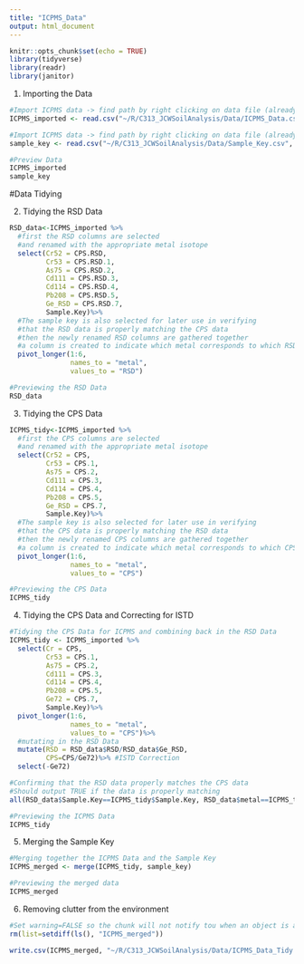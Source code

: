 ```yaml
---
title: "ICPMS_Data"
output: html_document
---
```


```r
knitr::opts_chunk$set(echo = TRUE)
library(tidyverse)
library(readr)
library(janitor)
```

1) Importing the Data
```r
#Import ICPMS data -> find path by right clicking on data file (already uploaded in R and selecting "import dataset")
ICPMS_imported <- read.csv("~/R/C313_JCWSoilAnalysis/Data/ICPMS_Data.csv", skip=1, na="N/A") 

#Import ICPMS data -> find path by right clicking on data file (already uploaded in R and selecting "import dataset")
sample_key <- read.csv("~/R/C313_JCWSoilAnalysis/Data/Sample_Key.csv", skip=0)

#Preview Data
ICPMS_imported
sample_key
```

#Data Tidying

2) Tidying the RSD Data
```r
RSD_data<-ICPMS_imported %>%
  #first the RSD columns are selected
  #and renamed with the appropriate metal isotope
  select(Cr52 = CPS.RSD,
         Cr53 = CPS.RSD.1,
         As75 = CPS.RSD.2,
         Cd111 = CPS.RSD.3,
         Cd114 = CPS.RSD.4,
         Pb208 = CPS.RSD.5,
         Ge_RSD = CPS.RSD.7,
         Sample.Key)%>%
  #The sample key is also selected for later use in verifying
  #that the RSD data is properly matching the CPS data
  #then the newly renamed RSD columns are gathered together
  #a column is created to indicate which metal corresponds to which RSD
  pivot_longer(1:6,
               names_to = "metal",
               values_to = "RSD")

#Previewing the RSD Data
RSD_data
```

3) Tidying the CPS Data
```r
ICPMS_tidy<-ICPMS_imported %>%
  #first the CPS columns are selected
  #and renamed with the appropriate metal isotope
  select(Cr52 = CPS,
         Cr53 = CPS.1,
         As75 = CPS.2,
         Cd111 = CPS.3,
         Cd114 = CPS.4,
         Pb208 = CPS.5,
         Ge_RSD = CPS.7,
         Sample.Key)%>%
  #The sample key is also selected for later use in verifying
  #that the CPS data is properly matching the RSD data
  #then the newly renamed CPS columns are gathered together
  #a column is created to indicate which metal corresponds to which CPS
  pivot_longer(1:6,
               names_to = "metal",
               values_to = "CPS")

#Previewing the CPS Data
ICPMS_tidy
```

4) Tidying the CPS Data and Correcting for ISTD
```r
#Tidying the CPS Data for ICPMS and combining back in the RSD Data
ICPMS_tidy <- ICPMS_imported %>%
  select(Cr = CPS,
         Cr53 = CPS.1,
         As75 = CPS.2,
         Cd111 = CPS.3,
         Cd114 = CPS.4,
         Pb208 = CPS.5,
         Ge72 = CPS.7,
         Sample.Key)%>%
  pivot_longer(1:6,
               names_to = "metal",
               values_to = "CPS")%>%
  #mutating in the RSD Data
  mutate(RSD = RSD_data$RSD/RSD_data$Ge_RSD,
         CPS=CPS/Ge72)%>% #ISTD Correction
  select(-Ge72)

#Confirming that the RSD data properly matches the CPS data
#Should output TRUE if the data is properly matching
all(RSD_data$Sample.Key==ICPMS_tidy$Sample.Key, RSD_data$metal==ICPMS_tidy$metal)

#Previewing the ICPMS Data
ICPMS_tidy
```

5) Merging the Sample Key
```r
#Merging together the ICPMS Data and the Sample Key
ICPMS_merged <- merge(ICPMS_tidy, sample_key)

#Previewing the merged data
ICPMS_merged
```

6) Removing clutter from the environment
```r
#Set warning=FALSE so the chunk will not notify tou when an object is already removed from the environment
rm(list=setdiff(ls(), "ICPMS_merged"))
```

```r
write.csv(ICPMS_merged, "~/R/C313_JCWSoilAnalysis/Data/ICPMS_Data_Tidy.csv")
```
